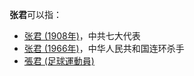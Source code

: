 '''张君'''可以指：
* [[张君_(1908年)|张君 (1908年)]]，中共七大代表
* [[张君_(1966年)|张君 (1966年)]]，中华人民共和国连环杀手
* [[張君_(足球運動員)|張君 (足球運動員)]]

{{Disambiguation|Cat=二字张姓人名消歧义|J}}
